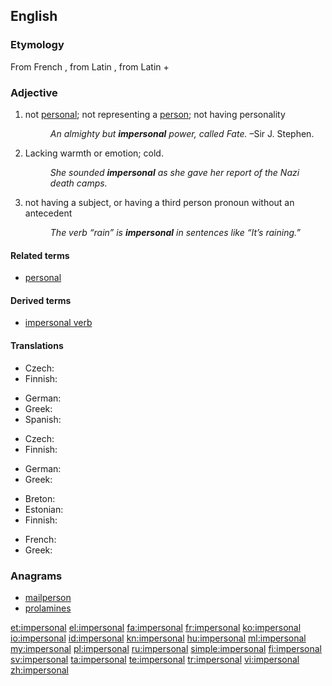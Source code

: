 ==English==

===Etymology===
From French {{term|impersonnel}}, from Latin {{term|impersonalis}}, from Latin {{term|im-||not}} + {{term|personalis||personal}}

===Adjective===
{{en-adj}}

# not [[personal]]; not representing a [[person]]; not having personality
#: ''An almighty but '''impersonal''' power, called Fate.'' &ndash;Sir J. Stephen.
# Lacking warmth or emotion; cold.
#: ''She sounded '''impersonal''' as she gave her report of the Nazi death camps.''
# {{grammar|of a verb or other word}} not having a subject, or having a third person pronoun without an antecedent
#: ''The verb “rain” is '''impersonal''' in sentences like “It’s raining.”''

====Related terms====
* [[personal]]

====Derived terms====
* [[impersonal verb]]

====Translations====
{{trans-top|not representing a person}}
* Czech: {{t-|cs|neosobní|m}}
* Finnish: {{t-|fi|persoonaton}}
{{trans-mid}}
* German: {{t-|de|unpersönlich}}
* Greek: {{t+|el|απρόσωπος|sc=Grek}}
* Spanish: {{t|es|impersonal}}
{{trans-bottom}}

{{trans-top|lacking warmth or emotion}}
* Czech: {{t-|cs|neosobní|m}}
* Finnish: {{t-|fi|persoonaton}}
{{trans-mid}}
* German: {{t-|de|unpersönlich}}
* Greek: {{t+|el|απρόσωπος|sc=Grek}}
{{trans-bottom}}

{{trans-top|grammar}}
* Breton: {{t-|br|dic'hour}}
* Estonian: {{t-|et|umbisikuline}}
* Finnish: {{t-|fi|persoonaton}}
{{trans-mid}}
* French: {{t+|fr|impersonnel}}
* Greek: {{t+|el|απρόσωπος|sc=Grek}}
{{trans-bottom}}

===Anagrams===
* [[mailperson#English|mailperson]]
* [[prolamines#English|prolamines]]

[[et:impersonal]]
[[el:impersonal]]
[[fa:impersonal]]
[[fr:impersonal]]
[[ko:impersonal]]
[[io:impersonal]]
[[id:impersonal]]
[[kn:impersonal]]
[[hu:impersonal]]
[[ml:impersonal]]
[[my:impersonal]]
[[pl:impersonal]]
[[ru:impersonal]]
[[simple:impersonal]]
[[fi:impersonal]]
[[sv:impersonal]]
[[ta:impersonal]]
[[te:impersonal]]
[[tr:impersonal]]
[[vi:impersonal]]
[[zh:impersonal]]